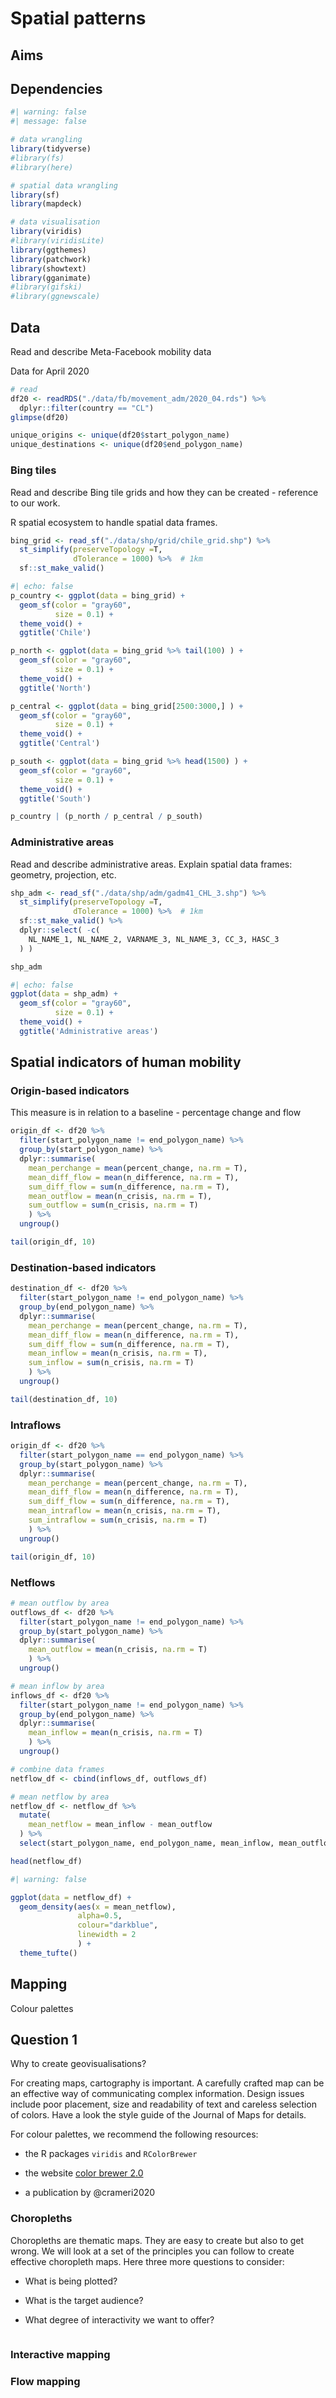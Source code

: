 # Spatial patterns {.unnumbered}

## Aims

## Dependencies

```r
#| warning: false
#| message: false

# data wrangling
library(tidyverse)
#library(fs)
#library(here)

# spatial data wrangling
library(sf)
library(mapdeck)

# data visualisation
library(viridis) 
#library(viridisLite)
library(ggthemes)
library(patchwork)
library(showtext)
library(gganimate)
#library(gifski)
#library(ggnewscale)
```

## Data

Read and describe Meta-Facebook mobility data

Data for April 2020

```r
# read
df20 <- readRDS("./data/fb/movement_adm/2020_04.rds") %>% 
  dplyr::filter(country == "CL")
glimpse(df20)
```

```r
unique_origins <- unique(df20$start_polygon_name)
unique_destinations <- unique(df20$end_polygon_name)
```

### Bing tiles

Read and describe Bing tile grids and how they can be created - reference to our work.

R spatial ecosystem to handle spatial data frames.

```r
bing_grid <- read_sf("./data/shp/grid/chile_grid.shp") %>% 
  st_simplify(preserveTopology =T,
              dTolerance = 1000) %>%  # 1km
  sf::st_make_valid()
```

```r
#| echo: false
p_country <- ggplot(data = bing_grid) + 
  geom_sf(color = "gray60", 
          size = 0.1) +
  theme_void() +
  ggtitle('Chile')

p_north <- ggplot(data = bing_grid %>% tail(100) ) + 
  geom_sf(color = "gray60", 
          size = 0.1) +
  theme_void() +
  ggtitle('North')

p_central <- ggplot(data = bing_grid[2500:3000,] ) + 
  geom_sf(color = "gray60", 
          size = 0.1) +
  theme_void() +
  ggtitle('Central')

p_south <- ggplot(data = bing_grid %>% head(1500) ) + 
  geom_sf(color = "gray60", 
          size = 0.1) +
  theme_void() +
  ggtitle('South')

p_country | (p_north / p_central / p_south)
```

### Administrative areas

Read and describe administrative areas. Explain spatial data frames: geometry, projection, etc.

```r
shp_adm <- read_sf("./data/shp/adm/gadm41_CHL_3.shp") %>% 
  st_simplify(preserveTopology =T,
              dTolerance = 1000) %>%  # 1km
  sf::st_make_valid() %>% 
  dplyr::select( -c(
    NL_NAME_1, NL_NAME_2, VARNAME_3, NL_NAME_3, CC_3, HASC_3
  ) )

shp_adm
```

```r
#| echo: false
ggplot(data = shp_adm) + 
  geom_sf(color = "gray60", 
          size = 0.1) +
  theme_void() +
  ggtitle('Administrative areas')
```

## Spatial indicators of human mobility

### Origin-based indicators

This measure is in relation to a baseline - percentage change and flow

```r
origin_df <- df20 %>% 
  filter(start_polygon_name != end_polygon_name) %>% 
  group_by(start_polygon_name) %>% 
  dplyr::summarise(
    mean_perchange = mean(percent_change, na.rm = T),
    mean_diff_flow = mean(n_difference, na.rm = T),
    sum_diff_flow = sum(n_difference, na.rm = T),
    mean_outflow = mean(n_crisis, na.rm = T),
    sum_outflow = sum(n_crisis, na.rm = T)
    ) %>% 
  ungroup()

tail(origin_df, 10)
```

### Destination-based indicators

```r
destination_df <- df20 %>% 
  filter(start_polygon_name != end_polygon_name) %>% 
  group_by(end_polygon_name) %>% 
  dplyr::summarise(
    mean_perchange = mean(percent_change, na.rm = T),
    mean_diff_flow = mean(n_difference, na.rm = T),
    sum_diff_flow = sum(n_difference, na.rm = T),
    mean_inflow = mean(n_crisis, na.rm = T),
    sum_inflow = sum(n_crisis, na.rm = T)
    ) %>% 
  ungroup()

tail(destination_df, 10)
```

### Intraflows

```r
origin_df <- df20 %>% 
  filter(start_polygon_name == end_polygon_name) %>% 
  group_by(start_polygon_name) %>% 
  dplyr::summarise(
    mean_perchange = mean(percent_change, na.rm = T),
    mean_diff_flow = mean(n_difference, na.rm = T),
    sum_diff_flow = sum(n_difference, na.rm = T),
    mean_intraflow = mean(n_crisis, na.rm = T),
    sum_intraflow = sum(n_crisis, na.rm = T)
    ) %>% 
  ungroup()

tail(origin_df, 10)
```

### Netflows

```r
# mean outflow by area
outflows_df <- df20 %>% 
  filter(start_polygon_name != end_polygon_name) %>% 
  group_by(start_polygon_name) %>% 
  dplyr::summarise(
    mean_outflow = mean(n_crisis, na.rm = T)
    ) %>% 
  ungroup()

# mean inflow by area
inflows_df <- df20 %>% 
  filter(start_polygon_name != end_polygon_name) %>% 
  group_by(end_polygon_name) %>% 
  dplyr::summarise(
    mean_inflow = mean(n_crisis, na.rm = T)
    ) %>% 
  ungroup()

# combine data frames
netflow_df <- cbind(inflows_df, outflows_df)

# mean netflow by area
netflow_df <- netflow_df %>% 
  mutate(
    mean_netflow = mean_inflow - mean_outflow
  ) %>% 
  select(start_polygon_name, end_polygon_name, mean_inflow, mean_outflow, mean_netflow)

head(netflow_df)
```

```r
#| warning: false

ggplot(data = netflow_df) +
  geom_density(aes(x = mean_netflow),
               alpha=0.5, 
               colour="darkblue", 
               linewidth = 2
               ) +
  theme_tufte()
```

## Mapping

Colour palettes

::: {.callout-note icon="false" appearance="simple"}
## Question 1

Why to create geovisualisations?
:::

For creating maps, cartography is important. A carefully crafted map can be an effective way of communicating complex information. Design issues include poor placement, size and readability of text and careless selection of colors. Have a look the style guide of the Journal of Maps for details.

::: callout-note
For colour palettes, we recommend the following resources:

-   the R packages `viridis` and `RColorBrewer`

-   the website [color brewer 2.0](https://colorbrewer2.org/#type=sequential&scheme=BuGn&n=3)

-   a publication by @crameri2020
:::

### Choropleths

Choropleths are thematic maps. They are easy to create but also to get wrong. We will look at a set of the principles you can follow to create effective choropleth maps. Here three more questions to consider:

-   What is being plotted?

-   What is the target audience?

-   What degree of interactivity we want to offer?

<!--# Use rates - need to aggregate the FB for individual months -->

```r

```

### Interactive mapping

### Flow mapping

<!--# Common concepts -->

<!--# There are several concepts relevant to understanding the data sets. First of all, we construct maps using two different methods of identifying locations: tiles and administrative polygons. -->

<!--#  The Bing Maps Tile System defines a series of grids at different resolution levels over a rectangular projection of the world (Schwartz 2018). Each level is constructed by dividing the previous level into fourths. We typically use Bing tile levels 13 through 16, where level 13 results in tiles that are about 4.9 x 4.9 km at the Equator. The other method we use for identifying a location is administrative polygons, which define the political and geographic boundaries of countries, states, provinces, counties, cities, and more. -->

<!--#  When generating a map for a crisis event, we specify a rectangular bounding box around the most directly affected area. The different map calculations, described in the following sections, are done relative to this region, and, for most of the maps, only data within this region is included. Most of the map types are based on counting events that occur within a time interval, which is frequently 8 or 24 hours. The time interval determines what data is included in a calculation as well as the minimum frequency with which new maps are generated.  -->
